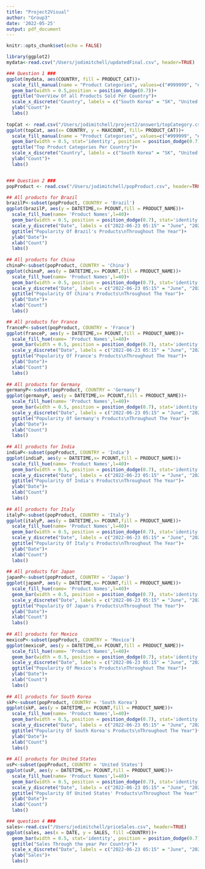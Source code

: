 ```yaml
---
title: "Project2Visual"
author: "Group3"
date: '2022-05-25'
output: pdf_document
---
```


```r
knitr::opts_chunk$set(echo = FALSE)

library(ggplot2)
mydata<-read.csv("/Users/jodimitchell/updatedFinal.csv", header=TRUE)

### Question 1 ###
ggplot(mydata, aes(COUNTRY, fill = PRODUCT_CAT))+
  scale_fill_manual(name = "Product Categories", values=c("#999999", "#E69F00", "#56B4E9", "#009E73", "#0072B2"))+
  geom_bar(width = 0.5,position = position_dodge(0.7))+
  ggtitle("OverView Of all Products Sold Per Country")+
  scale_x_discrete("Country", labels = c("South Korea" = "SK", "United States" = "US"))+
  ylab("Count")+
  labs()
  
topCat <- read.csv("/Users/jodimitchell/project2/answer1/topCategory.csv", header=TRUE)
ggplot(topCat, aes(x= COUNTRY, y = MAXCOUNT, fill= PRODUCT_CAT))+
  scale_fill_manual(name = "Product Categories", values=c("#999999", "#E69F00", "#56B4E9", "#009E73", "#0072B2"))+
  geom_bar(width = 0.5, stat='identity', position = position_dodge(0.7))+
  ggtitle("Top Product Categories Per Country")+
  scale_x_discrete("Country", labels = c("South Korea" = "SK", "United States" = "US"))+
  ylab("Count")+
  labs()


### Question 2 ###
popProduct <- read.csv("/Users/jodimitchell/popProduct.csv", header=TRUE)

## All products for Brazil
brazilP<-subset(popProduct, COUNTRY = 'Brazil')
ggplot(brazilP, aes(y = DATETIME,x= PCOUNT,fill = PRODUCT_NAME))+
  scale_fill_hue(name= 'Product Names',l=40)+
  geom_bar(width = 0.5, position = position_dodge(0.7), stat='identity')+
  scale_y_discrete("Date", labels = c("2022-06-23 05:15" = "June", "2022-05-18 02:33" = "May","2022-04-07 9:30"= "April", "2022-01-23 10:33" = "January"))+
  ggtitle("Popularity Of Brazil's Products\nThroughout The Year")+
  ylab("Date")+
  xlab("Count")
  labs()
  
## All products for China
chinaP<-subset(popProduct, COUNTRY = 'China')
ggplot(chinaP, aes(y = DATETIME,x= PCOUNT,fill = PRODUCT_NAME))+
  scale_fill_hue(name= 'Product Names',l=40)+
  geom_bar(width = 0.5, position = position_dodge(0.7), stat='identity')+
  scale_y_discrete("Date", labels = c("2022-06-23 05:15" = "June", "2022-05-18 02:33" = "May","2022-04-07 9:30"= "April", "2022-01-23 10:33" = "January"))+
  ggtitle("Popularity Of China's Products\nThroughout The Year")+
  ylab("Date")+
  xlab("Count")
  labs()

## All products for France
franceP<-subset(popProduct, COUNTRY = 'France')
ggplot(franceP, aes(y = DATETIME,x= PCOUNT,fill = PRODUCT_NAME))+
  scale_fill_hue(name= 'Product Names',l=40)+
  geom_bar(width = 0.5, position = position_dodge(0.7), stat='identity')+
  scale_y_discrete("Date", labels = c("2022-06-23 05:15" = "June", "2022-05-18 02:33" = "May","2022-04-07 9:30"= "April", "2022-01-23 10:33" = "January"))+
  ggtitle("Popularity Of France's Products\nThroughout The Year")+
  ylab("Date")+
  xlab("Count")
  labs()
  
## All products for Germany
germanyP<-subset(popProduct, COUNTRY = 'Germany')
ggplot(germanyP, aes(y = DATETIME,x= PCOUNT,fill = PRODUCT_NAME))+
  scale_fill_hue(name= 'Product Names',l=40)+
  geom_bar(width = 0.5, position = position_dodge(0.7), stat='identity')+
  scale_y_discrete("Date", labels = c("2022-06-23 05:15" = "June", "2022-05-18 02:33" = "May","2022-04-07 9:30"= "April", "2022-01-23 10:33" = "January"))+
  ggtitle("Popularity Of Germany's Products\nThroughout The Year")+
  ylab("Date")+
  xlab("Count")
  labs()
  
## All products for India
indiaP<-subset(popProduct, COUNTRY = 'India')
ggplot(indiaP, aes(y = DATETIME,x= PCOUNT,fill = PRODUCT_NAME))+
  scale_fill_hue(name= 'Product Names',l=40)+
  geom_bar(width = 0.5, position = position_dodge(0.7), stat='identity')+
  scale_y_discrete("Date", labels = c("2022-06-23 05:15" = "June", "2022-05-18 02:33" = "May","2022-04-07 9:30"= "April", "2022-01-23 10:33" = "January"))+
  ggtitle("Popularity Of India's Products\nThroughout The Year")+
  ylab("Date")+
  xlab("Count")
  labs()
  
## All products for Italy
italyP<-subset(popProduct, COUNTRY = 'Italy')
ggplot(italyP, aes(y = DATETIME,x= PCOUNT,fill = PRODUCT_NAME))+
  scale_fill_hue(name= 'Product Names',l=40)+
  geom_bar(width = 0.5, position = position_dodge(0.7), stat='identity')+
  scale_y_discrete("Date", labels = c("2022-06-23 05:15" = "June", "2022-05-18 02:33" = "May","2022-04-07 9:30"= "April", "2022-01-23 10:33" = "January"))+
  ggtitle("Popularity Of Italy's Products\nThroughout The Year")+
  ylab("Date")+
  xlab("Count")
  labs()
  
## All products for Japan
japanP<-subset(popProduct, COUNTRY = 'Japan')
ggplot(japanP, aes(y = DATETIME,x= PCOUNT,fill = PRODUCT_NAME))+
  scale_fill_hue(name= 'Product Names',l=40)+
  geom_bar(width = 0.5, position = position_dodge(0.7), stat='identity')+
  scale_y_discrete("Date", labels = c("2022-06-23 05:15" = "June", "2022-05-18 02:33" = "May","2022-04-07 9:30"= "April", "2022-01-23 10:33" = "January"))+
  ggtitle("Popularity Of Japan's Products\nThroughout The Year")+
  ylab("Date")+
  xlab("Count")
  labs()
  
## All products for Mexico
mexicoP<-subset(popProduct, COUNTRY = 'Mexico')
ggplot(mexicoP, aes(y = DATETIME,x= PCOUNT,fill = PRODUCT_NAME))+
  scale_fill_hue(name= 'Product Names',l=40)+
  geom_bar(width = 0.5, position = position_dodge(0.7), stat='identity')+
  scale_y_discrete("Date", labels = c("2022-06-23 05:15" = "June", "2022-05-18 02:33" = "May","2022-04-07 9:30"= "April", "2022-01-23 10:33" = "January"))+
  ggtitle("Popularity Of Mexico's Products\nThroughout The Year")+
  ylab("Date")+
  xlab("Count")
  labs()
  
## All products for South Korea
skP<-subset(popProduct, COUNTRY = 'South Korea')
ggplot(skP, aes(y = DATETIME,x= PCOUNT,fill = PRODUCT_NAME))+
  scale_fill_hue(name= 'Product Names',l=40)+
  geom_bar(width = 0.5, position = position_dodge(0.7), stat='identity')+
  scale_y_discrete("Date", labels = c("2022-06-23 05:15" = "June", "2022-05-18 02:33" = "May","2022-04-07 9:30"= "April", "2022-01-23 10:33" = "January"))+
  ggtitle("Popularity Of South Korea's Products\nThroughout The Year")+
  ylab("Date")+
  xlab("Count")
  labs()
  
## All products for United States
usP<-subset(popProduct, COUNTRY = 'United States')
ggplot(usP, aes(y = DATETIME,x= PCOUNT,fill = PRODUCT_NAME))+
  scale_fill_hue(name= 'Product Names',l=40)+
  geom_bar(width = 0.5, position = position_dodge(0.7), stat='identity')+
  scale_y_discrete("Date", labels = c("2022-06-23 05:15" = "June", "2022-05-18 02:33" = "May","2022-04-07 9:30"= "April", "2022-01-23 10:33" = "January"))+
  ggtitle("Popularity Of United States' Products\nThroughout The Year")+
  ylab("Date")+
  xlab("Count")
  labs()

### question 4 ###
sales<-read.csv("/Users/jodimitchell/priceSales.csv", header=TRUE)
ggplot(sales, aes(x = DATE, y = SALES, fill =COUNTRY))+
  geom_bar(width = 0.5, stat='identity', position = position_dodge(0.7))+
  ggtitle("Sales Through the year Per Country")+
  scale_x_discrete("Date", labels = c("2022-06-23 05:15" = "June", "2022-05-18 02:33" = "May","2022-04-07 9:30"= "April", "2022-01-23 10:33" = "January"))+
  ylab("Sales")+
  labs()


```

